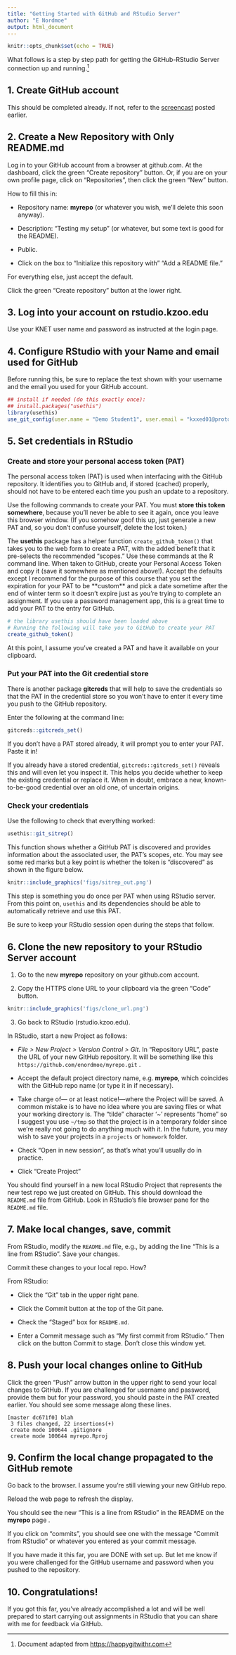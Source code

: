 ```yaml
---
title: "Getting Started with GitHub and RStudio Server"
author: "E Nordmoe"
output: html_document
---
```


```r
knitr::opts_chunk$set(echo = TRUE)
```

What follows is a step by step path for getting the GitHub-RStudio Server connection up and running.[^1]

[^1]: Document adapted from <https://happygitwithr.com>

## 1. Create GitHub account

This should be completed already. If not, refer to the [screencast](https://kzoo-my.sharepoint.com/:v:/g/personal/eric_nordmoe_kzoo_edu/EQ0fBJNc8f9LuWEeJP-n754Bmk4hi3bukwUfw18a64Mi1g?e=t0uguP&nav=eyJyZWZlcnJhbEluZm8iOnsicmVmZXJyYWxBcHAiOiJTdHJlYW1XZWJBcHAiLCJyZWZlcnJhbFZpZXciOiJTaGFyZURpYWxvZy1MaW5rIiwicmVmZXJyYWxBcHBQbGF0Zm9ybSI6IldlYiIsInJlZmVycmFsTW9kZSI6InZpZXcifX0%3D) posted earlier.

## 2. Create a New Repository with Only README.md

Log in to your GitHub account from a browser at github.com. At the dashboard, click the green "Create repository" button. Or, if you are on your own profile page, click on "Repositories", then click the green "New" button.

How to fill this in:

-   Repository name: **myrepo** (or whatever you wish, we’ll delete this soon anyway).

-   Description: “Testing my setup” (or whatever, but some text is good for the README).

-   Public.

-   Click on the box to "Initialize this repository with" "Add a README file."

For everything else, just accept the default.

Click the green “Create repository” button at the lower right.

## 3. Log into your account on rstudio.kzoo.edu

Use your KNET user name and password as instructed at the login page.

## 4. Configure RStudio with your Name and email used for GitHub

Before running this, be sure to replace the text shown with your username and the email you used for your GitHub account.

```r
## install if needed (do this exactly once):
## install.packages("usethis")
library(usethis)
use_git_config(user.name = "Demo Student1", user.email = "kxxed01@protonmail.com")
```

## 5. Set credentials in RStudio

### Create and store your personal access token (PAT)

The personal access token (PAT) is used when interfacing with the GitHub repository. It identifies you to GitHub and, if stored (cached) properly, should not have to be entered each time you push an update to a repository.

Use the following commands to create your PAT. You must **store this token somewhere**, because you'll never be able to see it again, once you leave this browser window. (If you somehow goof this up, just generate a new PAT and, so you don't confuse yourself, delete the lost token.)

The **usethis** package has a helper function `create_github_token()` that takes you to the web form to create a PAT, with the added benefit that it pre-selects the recommended "scopes." Use these commands at the R command line. When taken to GitHub, create your Personal Access Token and copy it (save it somewhere as mentioned above!). Accept the defaults except I recommend for the purpose of this course that you set the expiration for your PAT to be \*\*custom\*\* and pick a date sometime after the end of winter term so it doesn't expire just as you're trying to complete an assignment. If you use a password management app, this is a great time to add your PAT to the entry for GitHub.

```r
# the library usethis should have been loaded above
# Running the following will take you to GitHub to create your PAT
create_github_token()
```

At this point, I assume you’ve created a PAT and have it available on your clipboard.

### Put your PAT into the Git credential store

There is another package **gitcreds** that will help to save the credentials so that the PAT in the credential store so you won't have to enter it every time you push to the GitHub repository.

Enter the following at the command line:

```r
gitcreds::gitcreds_set()
```

If you don’t have a PAT stored already, it will prompt you to enter your PAT. Paste it in!

If you already have a stored credential, `gitcreds::gitcreds_set()` reveals this and will even let you inspect it. This helps you decide whether to keep the existing credential or replace it. When in doubt, embrace a new, known-to-be-good credential over an old one, of uncertain origins.

### Check your credentials

Use the following to check that everything worked:

```r
usethis::git_sitrep()
```

This function shows whether a GitHub PAT is discovered and provides information about the associated user, the PAT's scopes, etc. You may see some red marks but a key point is whether the token is "discovered" as shown in the figure below.

```r
knitr::include_graphics('figs/sitrep_out.png')
```

This step is something you do once per PAT when using RStudio server. From this point on, `usethis` and its dependencies should be able to automatically retrieve and use this PAT.

Be sure to keep your RStudio session open during the steps that follow.

## 6. Clone the new repository to your RStudio Server account

1.  Go to the new **myrepo** repository on your github.com account.

2.  Copy the HTTPS clone URL to your clipboard via the green “Code” button.

```r
knitr::include_graphics('figs/clone_url.png')
```

3.  Go back to RStudio (rstudio.kzoo.edu).

In RStudio, start a new Project as follows:

-   *File \> New Project \> Version Control \> Git*. In "Repository URL", paste the URL of your new GitHub repository. It will be something like this `https://github.com/enordmoe/myrepo.git` .

-   Accept the default project directory name, e.g. **myrepo**, which coincides with the GitHub repo name (or type it in if necessary).

-   Take charge of--- or at least notice!---where the Project will be saved. A common mistake is to have no idea where you are saving files or what your working directory is. The "tilde" character '\~' represents "home" so I suggest you use `~/tmp` so that the project is in a temporary folder since we're really not going to do anything much with it. In the future, you may wish to save your projects in a `projects` or `homework` folder.

-   Check "Open in new session", as that's what you'll usually do in practice.

-   Click "Create Project"

You should find yourself in a new local RStudio Project that represents the new test repo we just created on GitHub. This should download the `README.md` file from GitHub. Look in RStudio's file browser pane for the `README.md` file.

## 7. Make local changes, save, commit

From RStudio, modify the `README.md` file, e.g., by adding the line "This is a line from RStudio". Save your changes.

Commit these changes to your local repo. How?

From RStudio:

-   Click the "Git" tab in the upper right pane.

-   Click the Commit button at the top of the Git pane.

-   Check the "Staged" box for `README.md`.

-   Enter a Commit message such as "My first commit from RStudio." Then click on the button Commit to stage. Don't close this window yet.




## 8. Push your local changes online to GitHub

Click the green "Push" arrow button in the upper right  to send your local changes to GitHub. If you are challenged for username and password, provide them but for your password, you should paste in the PAT created earlier. You should see some message along these lines.

```         
[master dc671f0] blah
 3 files changed, 22 insertions(+)
 create mode 100644 .gitignore
 create mode 100644 myrepo.Rproj
```

## 9. Confirm the local change propagated to the GitHub remote

Go back to the browser. I assume you're still viewing your new GitHub repo.

Reload the web page to refresh the display.

You should see the new "This is a line from RStudio" in the README on the **myrepo** page .

If you click on “commits”, you should see one with the message “Commit from RStudio” or whatever you entered as your commit message.

If you have made it this far, you are DONE with set up. But let me know if you were challenged for the GitHub username and password when you pushed to the repository.

## 10. Congratulations!

If you got this far, you've already accomplished a lot and will be well prepared to start carrying out assignments in RStudio that you can share with me for feedback via GitHub.
